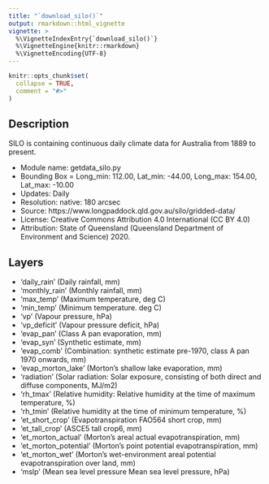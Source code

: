 ```yaml
---
title: "`download_silo()`"
output: rmarkdown::html_vignette
vignette: >
  %\VignetteIndexEntry{`download_silo()`}
  %\VignetteEngine{knitr::rmarkdown}
  %\VignetteEncoding{UTF-8}
---
```


```r
knitr::opts_chunk$set(
  collapse = TRUE,
  comment = "#>"
)
```

## Description 

SILO is containing continuous daily climate data for Australia from 1889 to present.

- Module name: getdata_silo.py
- Bounding Box = Long_min: 112.00, Lat_min: -44.00, Long_max: 154.00, Lat_max: -10.00
- Updates: Daily
- Resolution: native: 180 arcsec
- Source: https://www.longpaddock.qld.gov.au/silo/gridded-data/
- License: Creative Commons Attribution 4.0 International (CC BY 4.0)
- Attribution: State of Queensland (Queensland Department of Environment and Science) 2020.

## Layers

- 'daily_rain' (Daily rainfall, mm)
- 'monthly_rain' (Monthly rainfall, mm)
- 'max_temp' (Maximum temperature, deg C)
- 'min_temp'  (Minimum temperature. deg C)
- 'vp' (Vapour pressure, hPa)
- 'vp_deficit' (Vapour pressure deficit, hPa)
- 'evap_pan' (Class A pan evaporation, mm)
- 'evap_syn' (Synthetic estimate, mm)
- 'evap_comb' (Combination: synthetic estimate pre-1970, class A pan 1970 onwards, mm)
- 'evap_morton_lake' (Morton's shallow lake evaporation, mm)
- 'radiation'	(Solar radiation: Solar exposure, consisting of both direct and diffuse components, MJ/m2)
- 'rh_tmax'	(Relative humidity:	Relative humidity at the time of maximum temperature, %)
- 'rh_tmin'	(Relative humidity at the time of minimum temperature, %)
- 'et_short_crop' (Evapotranspiration FAO564 short crop, mm)
- 'et_tall_crop' (ASCE5 tall crop6, mm)
- 'et_morton_actual' (Morton's areal actual evapotranspiration, mm)
- 'et_morton_potential'	(Morton's point potential evapotranspiration, mm)
- 'et_morton_wet' (Morton's wet-environment areal potential evapotranspiration over land, mm)
- 'mslp' (Mean sea level pressure Mean sea level pressure, hPa)
